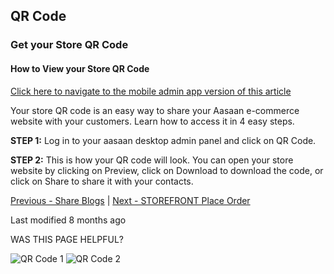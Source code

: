 ## QR Code

### Get your Store QR Code

#### How to View your Store QR Code

[Click here to navigate to the mobile admin app version of this article](#)

Your store QR code is an easy way to share your Aasaan e-commerce website with your customers. Learn how to access it in 4 easy steps.

**STEP 1:**
Log in to your aasaan desktop admin panel and click on QR Code.

**STEP 2:**
This is how your QR code will look. You can open your store website by clicking on Preview, click on Download to download the code, or click on Share to share it with your contacts.

[Previous - Share Blogs](#) | [Next - STOREFRONT Place Order](#)

Last modified 8 months ago

WAS THIS PAGE HELPFUL?

![QR Code 1](https://cdn.aasaan.app/docs/qr/qr_1.png)
![QR Code 2](https://cdn.aasaan.app/docs/qr/qr_2.png)
